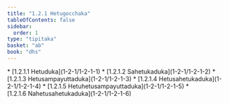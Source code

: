 ```yaml
---
title: "1.2.1 Hetugocchaka"
tableOfContents: false
sidebar:
  order: 1
type: "tipitaka"
basket: "ab"
book: "dhs"
---
```



<DynamicBreadcrumb />



<TableOfContents book="dhs" section="1.2.1">
* [1.2.1.1 Hetuduka](1-2-1/1-2-1-1)
* [1.2.1.2 Sahetukaduka](1-2-1/1-2-1-2)
* [1.2.1.3 Hetusampayuttaduka](1-2-1/1-2-1-3)
* [1.2.1.4 Hetusahetukaduka](1-2-1/1-2-1-4)
* [1.2.1.5 Hetuhetusampayuttaduka](1-2-1/1-2-1-5)
* [1.2.1.6 Nahetusahetukaduka](1-2-1/1-2-1-6)
</TableOfContents>